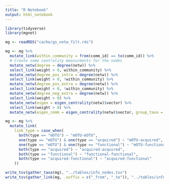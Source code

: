 ```yaml
---
title: "R Notebook"
output: html_notebook
---
```


```r
library(tidyverse)
library(mgnet)
```

```r
mg <- readRDS("cache/gs_netw_filt.rds")
```

```r
mg <- mg %>%
  mutate_link(within_community = from(comm_id) == to(comm_id)) %>%
  # Create some centrality measurments for the nodes
  mutate_netw(degree = degree(netw)) %>%
  select_link(weight > 0, within_community) %>%
  mutate_netw(degree_pos_intra = degree(netw)) %>%
  select_link(weight > 0, !within_community) %>%
  mutate_netw(degree_pos_extra = degree(netw)) %>%
  select_link(weight < 0, !within_community) %>%
  mutate_netw(degree_neg_extra = degree(netw)) %>%
  select_link(weight > 0) %>%
  mutate_netw(eigen = eigen_centrality(netw)$vector) %>%
  select_link(weight > 0) %>%
  mutate_netw(eigen_comm = eigen_centrality(netw)$vector, group_taxa = "comm_id")   
```

```r
mg <- mg %>%
  mutate_link(
    link_type = case_when(
      both(type == "mOTU") ~ "mOTU-mOTU",
      one(type == "mOTU") & one(type == "acquired") ~ "mOTU-acquired",
      one(type == "mOTU") & one(type == "functional") ~ "mOTU-functional",
      both(type == "acquired") ~ "acquired-acquired",
      both(type == "functional") ~ "functional-functional",
      both(type == "acquired-functional") ~ "acquired-functional"
    ))
```

```r
write_tsv(gather_taxa(mg), "../tables/info_nodes.tsv")
write_tsv(gather_link(mg, .suffix = c("_from", "_to")), "../tables/info_links.tsv")
```



